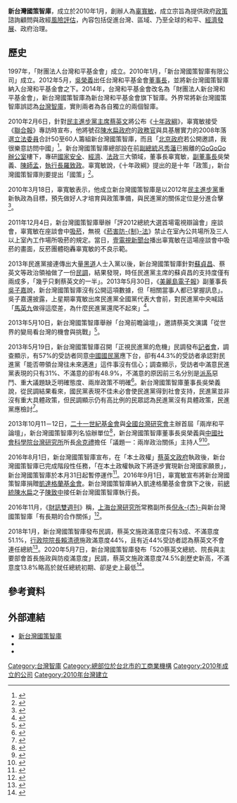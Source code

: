'''新台灣國策智庫'''，成立於2010年1月，創辦人為[[辜寬敏|辜寬敏]]，成立宗旨為提供政府[[政策|政策]]諮詢顧問與政經[[風險評估|風險評估]]，內容包括促進台灣、區域、乃至全球的和平、[[經濟發展|經濟發展]]、政府治理。

==歷史==
1997年，「財團法人台灣和平基金會」成立。2010年1月，「新台灣國策智庫有限公司」成立。2012年5月，[[吳榮義|吳榮義]]出任台灣和平基金會[[董事長|董事長]]，並將新台灣國策智庫納入台灣和平基金會之下。2014年，台灣和平基金會改名為「財團法人新台灣和平基金會」，新台灣國策智庫為新台灣和平基金會旗下智庫。外界常將新台灣國策智庫誤認為[[台灣智庫|台灣智庫]]，實則兩者為各自獨立的兩個智庫。

2010年2月6日，針對[[民主進步黨主席|民主進步黨主席]][[蔡英文|蔡英文]]將公布《[[十年政綱|十年政綱]]》，辜寬敏接受《[[聯合報|聯合報]]》專訪時宣布，他將號召[[陳水扁政府|陳水扁政府]]的[[政務官|政務官]]與具基層實力的2008年落選[[立法委員|立法委員]]合計50至60人籌組新台灣國策智庫，而且「[[中華人民共和國政府|北京政府]]若公開邀請，我很樂意訪問中國」<ref>{{Cite web|url=|author=林政忠|language=zh-tw|title=兩岸兄弟之邦 辜寬敏願訪北京|publisher=聯合報|date=2010-02-07|accessdate=2020-01-12}}</ref>。新台灣國策智庫總部設在前[[中華民國副總統|副總統]][[呂秀蓮|呂秀蓮]]已搬離的[[GoGoGo連線|GoGoGo辦公室]]樓下，專研[[國家安全|國家安全]]、[[經濟|經濟]]、[[法政|法政]]三大領域，董事長辜寬敏，[[副董事長|副董事長]]吳榮義、[[陳師孟|陳師孟]]，[[執行長|執行長]][[羅致政|羅致政]]。辜寬敏說，《十年政綱》提出的是十年「政策」，新台灣國策智庫則要提出「國策」<ref>{{Cite web|url=http://pausan.eip.pumo.com.tw/article_detail/17|author=林政忠|language=zh-tw|title=辜寬敏戰小英 組獨派智庫|publisher=聯合報|date=2010-02-07|accessdate=2020-01-12|archive-date=2020-09-17|archive-url=https://web.archive.org/web/20200917165059/http://pausan.eip.pumo.com.tw/article_detail/17|dead-url=no}}</ref>。

2010年3月18日，辜寬敏表示，他成立新台灣國策智庫是以2012年[[民主進步黨|民主進步黨]]重新執政為目標，預先做好人才培育與政策準備，與民進黨的關係定位是分進合擊<ref>{{Cite web|url=|author=溫貴香|language=zh-tw|title=辜寬敏挺蔡英文 反對謝長廷選5都|publisher=[[中央通訊社|中央通訊社]]|date=2010-03-18|accessdate=2020-03-01}}</ref>。 

2011年12月4日，新台灣國策智庫舉辦「評2012總統大選首場電視辯論會」座談會，辜寬敏在座談會中[[吸菸|吸菸]]，無視《[[菸害防制法|菸害防-{制}-法]]》禁止在室內公共場所及三人以上室內工作場所吸菸的規定。當日，[[壹電視新聞台|壹電視新聞台]]播出辜寬敏在這場座談會中吸菸的畫面，反菸團體砲轟辜寬敏的不良示範。

2013年民進黨接連傳出大量[[黑道|黑道]]人士入黨以後，新台灣國策智庫針對[[蘇貞昌|蘇貞昌]]、蔡英文等政治領袖做了一份[[民調|民調]]，結果發現，時任民進黨主席的蘇貞昌的支持度僅有兩成多，「幾乎只剩蔡英文的一半」。2013年5月30日，《[[美麗島電子報|美麗島電子報]]》副董事長[[吳子嘉|吳子嘉]]說，新台灣國策智庫沒有公開這項數據，但「相關當事人都已掌握訊息」。吳子嘉還披露，上星期辜寬敏出席民進黨全國黨代表大會前，對民進黨中央喊話「[[馬英九|馬英九]]做得這麼差，為什麼民進黨還爬不起來」<ref>{{cite news|author=吳子嘉|url=http://www.nownews.com/n/2013/05/30/257834|title=蔡英文救救民進黨|publisher=[[NOWnews_今日新聞|NOWnews 今日新聞]]|date=2013-05-30|accessdate=2016-10-14|archive-date=2017-01-13|archive-url=https://web.archive.org/web/20170113014247/http://www.nownews.com/n/2013/05/30/257834|dead-url=no}}</ref>。

2013年5月10日，新台灣國策智庫舉辦「台灣前瞻論壇」，邀請蔡英文演講「從世界的變局看台灣的機會與挑戰」<ref>{{Cite web|url=http://hk.crntt.com/doc/1025/3/4/5/102534564.html|author=鄒麗泳|language=zh-hk|title=蔡英文：台灣要突破困局 首重改善大環境|publisher=中評社|date=2013-05-11|accessdate=2021-10-12|archive-date=2021-10-22|archive-url=https://web.archive.org/web/20211022221753/http://hk.crntt.com/doc/1025/3/4/5/102534564.html|dead-url=no}}</ref>。

2013年5月19日，新台灣國策智庫召開「正視民進黨的危機」民調發布[[記者會|記者會]]，調查顯示，有57%的受訪者同意[[中國國民黨|中國國民黨]]應下台，卻有44.3%的受訪者承認對民進黨「能否帶領台灣往未來邁進」這件事沒有信心；調查顯示，受訪者中滿意民進黨表現的只有31%、不滿意的卻有48.9%，不滿意的原因前三名分別是[[派系|派系]]惡鬥、重大議題缺乏明確態度、兩岸政策不明確<ref>{{Cite web|url=https://www.youtube.com/watch?v=VVQZX8X7MBs|author=王姵雯、陳佳陽|language=zh-tw|title=台灣智庫民調 44.3%對民黨沒信心|publisher=[[民視新聞|民視新聞]]|date=2013-05-19|accessdate=2020-01-13}}</ref>。新台灣國策智庫董事長吳榮義說，從民調結果看來，國民黨表現不佳未必會使民進黨得到社會支持，民進黨並非沒有重大具體政策，但民調顯示仍有高比例的民眾認為民進黨沒有具體政策，民進黨應檢討<ref>{{cite news|author=徐子晴|title=辜寬敏：台灣社會寵壞民進黨|url=http://www.chinatimes.com/newspapers/20130520000433-260102|format=|publisher=[[中國時報|中國時報]]|page=|date=2013-05-20|accessdate=2020-01-27|archive-date=2017-03-28|archive-url=https://web.archive.org/web/20170328020309/http://www.chinatimes.com/newspapers/20130520000433-260102|dead-url=no}}</ref>。

2013年10月11－12日，[[二十一世紀基金會|二十一世紀基金會]]與[[全國台灣研究會|全國台灣研究會]]主辦首屆「兩岸和平論壇」，新台灣國策智庫列名協辦單位<ref>{{Cite web|url=https://www.nsysu.edu.tw/p/404-1000-84036.php|author=馮昭|language=zh-tw|title=兩岸和平論壇 高育仁：純民間|publisher=中央通訊社|date=2013-10-08|accessdate=2020-01-12|quote=首屆兩岸和平論壇11、12日在上海東郊賓館舉行，……首屆兩岸和平論壇的兩岸主協辦單位各有7個。台灣主辦單位為二十一世紀文教基金會，協辦單位為中山大學社會科學院、中國文化大學社會科學院兩岸與大陸研究中心、政治大學國際事務學院兩岸政經研究中心、淡江大學中國大陸研究所、新台灣國策智庫、國策研究院文教基金會。|archive-date=2020-01-12|archive-url=https://web.archive.org/web/20200112103510/https://www.nsysu.edu.tw/p/404-1000-84036.php|dead-url=no}}</ref>，新台灣國策智庫董事長吳榮義與[[中國社會科學院台灣研究所|中國社會科學院台灣研究所]]所長[[余克禮|余克禮]]擔任「議題一：兩岸政治關係」主持人<ref>{{Cite web|url=http://www.21stcentury.org.tw/news_detail.php?uID=2&Key=529|author=|language=zh-tw|title=首屆兩岸和平論壇|publisher=二十一世紀基金會|date=2013-10-09|accessdate=2020-01-12|archive-date=2020-09-17|archive-url=https://web.archive.org/web/20200917155046/http://www.21stcentury.org.tw/news_detail.php?uID=2&Key=529|dead-url=no}}</ref><ref>{{Cite web|url=http://140.119.184.164/view/104.php|author=王高成|language=zh-tw|title=首屆和平論壇對兩岸關係的意義|publisher=[[台北論壇基金會|台北論壇基金會]]|date=2013-10-17|accessdate=2020-01-12|quote=此次參與的智庫及學者，不僅有大陸及藍營的代表，更有綠營背景的成員參加，例如新台灣國策智庫及其董事長吳榮義、國策院文教基金會等。|archive-date=2020-09-17|archive-url=https://web.archive.org/web/20200917155032/http://140.119.184.164/view/104.php|dead-url=no}}</ref>。

2016年8月1日，新台灣國策智庫宣布，在「本土政權」[[蔡英文政府|蔡英文政府]]執政後，新台灣國策智庫已完成階段性任務，「在本土政權執政下將逐步實現新台灣國家願景」，新台灣國策智庫於本月31日起暫停運作<ref>{{Cite web|url=https://video.udn.com/news/535215|author=林河名|language=zh-tw|title=「階段性任務已達成！」新台灣國策智庫月底熄燈|publisher=[[聯合影音網|聯合影音網]]|date=2016-08-01|accessdate=2020-01-12|archive-date=2020-09-17|archive-url=https://web.archive.org/web/20200917165802/https://video.udn.com/news/535215|dead-url=no}}</ref>。2016年9月1日，辜寬敏宣布將新台灣國策智庫捐贈[[凱達格蘭基金會|凱達格蘭基金會]]。新台灣國策智庫納入凱達格蘭基金會旗下之後，前[[中華民國總統|總統]][[陳水扁|陳水扁]]之子[[陳致中|陳致中]]接任新台灣國策智庫執行長。

2016年11月，《[[財訊雙週刊|財訊雙週刊]]》稱，[[上海台灣研究所|上海台灣研究所]]常務副所長[[倪永杰|倪永-{杰}-]]與新台灣國策智庫「有長期的合作關係」<ref>{{cite news|author=高達美|title=中國涉台智庫的這些人、那些事 以前有南北派，現在只有習派說了算|url=https://www.wealth.com.tw/home/articles/9284|publisher=《財訊雙週刊》第516期|date=高達美|date=2016-11-16|accessdate=2020-01-15|quote=上海台灣研究所常務副所長倪永-{杰}-，堪稱是520後台媒露出率最高的涉台學者之一，他樂於接受記者訪問，還自創微信群組，拉進不少台灣記者。今年3月中國全國人大開議時，習近平到上海團參與討論前，倪即利用地利之便，先在微信透露將有重大宣示。他與獨派大老辜寬敏所創的新台灣國策智庫，有長期的合作關係。}}</ref>。

2018年1月，新台灣國策智庫發布民調，蔡英文施政滿意度只有3成、不滿意度51.1%，[[行政院院長|行政院院長]][[賴清德|賴清德]]施政滿意度44%，且有近44%受訪者認為蔡英文不會連任總統<ref>{{Cite web|url=https://www.chinatimes.com/newspapers/20180215000268-260118|author=楊孟立|language=zh-tw|title=智庫各有來頭 民調藏玄機|publisher=中國時報|date=2018-02-15|accessdate=2020-01-12|archive-date=2020-09-17|archive-url=https://web.archive.org/web/20200917172408/https://www.chinatimes.com/newspapers/20180215000268-260118|dead-url=no}}</ref>。2020年5月7日，新台灣國策智庫發布「520蔡英文總統、院長與主要部會首長施政與防疫滿意度」民調，蔡英文施政滿意度74.5%創歷史新高，不滿意度13.8%略高於就任總統初期、卻是史上最低<ref>{{Cite web|url=https://www.chinatimes.com/realtimenews/20200507004566-260407|author=李俊毅|language=zh-tw|title=蔡政府最新民調終出爐！網看完：笑死人|publisher=[[中時新聞網|中時新聞網]]|date=2020-05-07|accessdate=2020-05-09|archive-date=2020-09-17|archive-url=https://web.archive.org/web/20200917152828/https://www.chinatimes.com/realtimenews/20200507004566-260407|dead-url=no}}</ref>。

==參考資料==
{{reflist}}

==外部連結==
{{commons cat|Taiwan Brain Trust}}
*[https://braintrust.tw/ 新台灣國策智庫] {{Wayback|url=https://braintrust.tw/ |date=20211128011831 }}
*{{facebook|TaiwanBrainTrust}}
*{{youtube|user=TaiwanBrainTrust|新台灣國策智庫}}

[[Category:台灣智庫|Category:台灣智庫]]
[[Category:總部位於台北市的工商業機構|Category:總部位於台北市的工商業機構]]
[[Category:2010年成立的公司|Category:2010年成立的公司]]
[[Category:2010年台灣建立|Category:2010年台灣建立]]